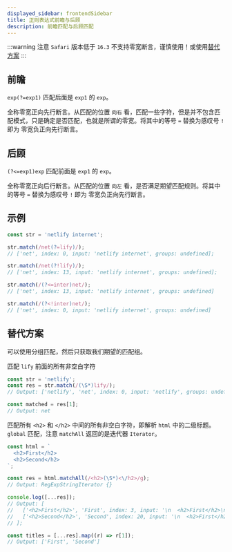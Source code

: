 ```yaml
---
displayed_sidebar: frontendSidebar
title: 正则表达式前瞻与后顾
description: 前瞻匹配与后顾匹配
---
```


<Author count={1200} publish="2023-6-12 4:53" update="2023-6-14 10:22" />

:::warning 注意
`Safari` 版本低于 `16.3` 不支持零宽断言，谨慎使用！或使用[替代方案](#替代方案)
:::

## 前瞻

`exp(?=exp1)` 匹配后面是 `exp1` 的 `exp`。

全称<Emphasis>零宽正向先行断言</Emphasis>。从匹配的位置 `向右`
看，匹配一些字符，但是并不包含匹配模式，只是确定是否匹配，也就是所谓的零宽。将其中的等号 `=`
替换为感叹号 `!` 即为 <Emphasis>零宽负正向先行断言</Emphasis>。

## 后顾

`(?<=exp1)exp` 匹配前面是 `exp1` 的 `exp`。

全称<Emphasis>零宽正向后行断言</Emphasis>。从匹配的位置 `向左` 看，是否满足期望匹配规则。将其中的等号 `=` 替换为感叹号 `!` 即为<Emphasis>
零宽负正向先行断言</Emphasis>。

## 示例

```js
const str = 'netlify internet';

str.match(/net(?=lify)/);
// ['net', index: 0, input: 'netlify internet', groups: undefined];

str.match(/net(?!lify)/);
// ['net', index: 13, input: 'netlify internet', groups: undefined];

str.match(/(?<=inter)net/);
// ['net', index: 13, input: 'netlify internet', groups: undefined]

str.match(/(?<!inter)net/);
// ['net', index: 0, input: 'netlify internet', groups: undefined]
```

## 替代方案

可以使用分组匹配，然后只获取我们期望的匹配组。

匹配 `lify` 前面的所有非空白字符

```js
const str = 'netlify';
const res = str.match(/(\S*)lify/);
// Output: ['netlify', 'net', index: 0, input: 'netlify', groups: undefined]

const matched = res[1];
// Output: net
```

匹配所有 `<h2>` 和 `</h2>` 中间的所有非空白字符，即解析 `html` 中的二级标题。`global` 匹配，注意 `matchAll` 返回的是迭代器 `Iterator`。

```js
const html = `
  <h2>First</h2>
  <h2>Second</h2>
`;

const res = html.matchAll(/<h2>(\S*)<\/h2>/g);
// Output: RegExpStringIterator {}

console.log([...res]);
// Output: [
//   ['<h2>First</h2>', 'First', index: 3, input: '\n  <h2>First</h2>\n  <h2>Second</h2>\n  ', groups: undefined]
//   ['<h2>Second</h2>', 'Second', index: 20, input: '\n  <h2>First</h2>\n  <h2>Second</h2>\n  ', groups: undefined]
// ];

const titles = [...res].map((r) => r[1]);
// Output: ['First', 'Second']
```
